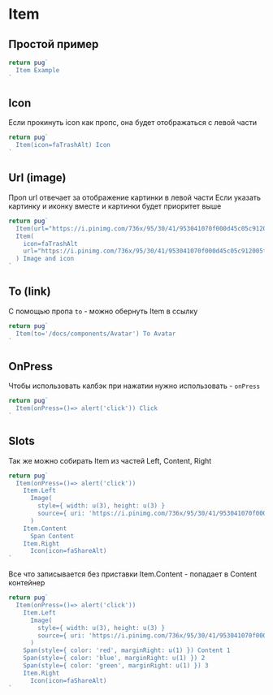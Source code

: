 
# Item

## Простой пример

```jsx example
return pug`
  Item Example
`
```

## Icon

Если прокинуть icon как пропс, она будет отображаться с левой части

```jsx example
return pug`
  Item(icon=faTrashAlt) Icon
`
```

## Url (image)

Проп url отвечает за отображение картинки в левой части
Если указать картинку и иконку вместе и картинки будет приоритет выше

```jsx example
return pug`
  Item(url="https://i.pinimg.com/736x/95/30/41/953041070f000d45c05c912005f63724.jpg") Image
  Item(
    icon=faTrashAlt
    url="https://i.pinimg.com/736x/95/30/41/953041070f000d45c05c912005f63724.jpg"
  ) Image and icon
`
```

## To (link)

С помощью пропа `to` - можно обернуть Item в ссылку

```jsx example
return pug`
  Item(to='/docs/components/Avatar') To Avatar
`
```

## OnPress

Чтобы использовать калбэк при нажатии нужно использовать - `onPress`

```jsx example
return pug`
  Item(onPress=()=> alert('click')) Click
`
```

## Slots

Так же можно собирать Item из частей Left, Content, Right

```jsx example
return pug`
  Item(onPress=()=> alert('click'))
    Item.Left
      Image(
        style={ width: u(3), height: u(3) }
        source={ uri: 'https://i.pinimg.com/736x/95/30/41/953041070f000d45c05c912005f63724.jpg' }
      )
    Item.Content
      Span Content
    Item.Right
      Icon(icon=faShareAlt)
`
```

Все что записывается без приставки Item.Content - попадает в Content контейнер

```jsx example
return pug`
  Item(onPress=()=> alert('click'))
    Item.Left
      Image(
        style={ width: u(3), height: u(3) }
        source={ uri: 'https://i.pinimg.com/736x/95/30/41/953041070f000d45c05c912005f63724.jpg' }
      )
    Span(style={ color: 'red', marginRight: u(1) }) Content 1
    Span(style={ color: 'blue', marginRight: u(1) }) 2
    Span(style={ color: 'green', marginRight: u(1) }) 3
    Item.Right
      Icon(icon=faShareAlt)
`
```
